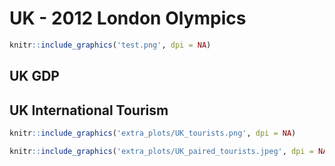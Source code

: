 # UK - 2012 London Olympics   

```r
knitr::include_graphics('test.png', dpi = NA)
```
    

## UK GDP   

## UK International Tourism    

```r
knitr::include_graphics('extra_plots/UK_tourists.png', dpi = NA)
```

```r
knitr::include_graphics('extra_plots/UK_paired_tourists.jpeg', dpi = NA)
```